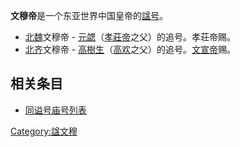 '''文穆帝'''是一个东亚世界中国皇帝的[[諡|諡号]]。

* [[北魏|北魏]]文穆帝 - [[元勰|元勰]]（[[魏孝庄帝|孝莊帝]]之父）的追号。孝荘帝赐。
* [[北齐|北齐]]文穆帝 - [[高樹生|高樹生]]（[[高欢|高欢]]之父）的追号。[[文宣帝|文宣帝]]赐。

== 相关条目 ==
* [[同谥号庙号列表|同谥号庙号列表]]

[[Category:諡文穆|Category:諡文穆]]
{{disambig}}